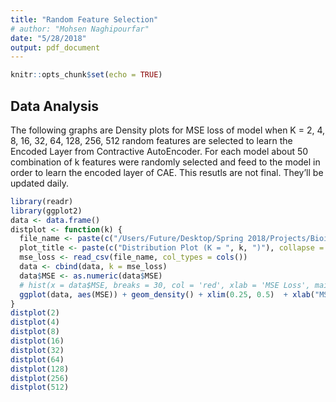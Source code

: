 ```yaml
---
title: "Random Feature Selection"
# author: "Mohsen Naghipourfar"
date: "5/28/2018"
output: pdf_document
---
```


```r
knitr::opts_chunk$set(echo = TRUE)
```

## Data Analysis

The following graphs are Density plots for MSE loss of model when K = 2, 4, 8, 16, 32, 64, 128, 256, 512 random features are selected to learn the Encoded Layer from Contractive AutoEncoder. For each model about 50 combination of k features were randomly selected and feed to the model in order to learn the encoded layer of CAE. This resutls are not final. They'll be updated daily.

```r
library(readr)
library(ggplot2)
data <- data.frame()
distplot <- function(k) {
  file_name <- paste(c("/Users/Future/Desktop/Spring 2018/Projects/Bioinformatics/Feature Selection/model/Results/CAE/Damavand/encoded_results_0.01_", k, ".csv"), collapse = '')
  plot_title <- paste(c("Distribution Plot (K = ", k, ")"), collapse = '')
  mse_loss <- read_csv(file_name, col_types = cols())
  data <- cbind(data, k = mse_loss)
  data$MSE <- as.numeric(data$MSE)
  # hist(x = data$MSE, breaks = 30, col = 'red', xlab = 'MSE Loss', main = 'Distribution Plot (stddev = 0.01)')
  ggplot(data, aes(MSE)) + geom_density() + xlim(0.25, 0.5)  + xlab("MSE Loss")
}
distplot(2)
distplot(4)
distplot(8)
distplot(16)
distplot(32)
distplot(64)
distplot(128)
distplot(256)
distplot(512)
```

